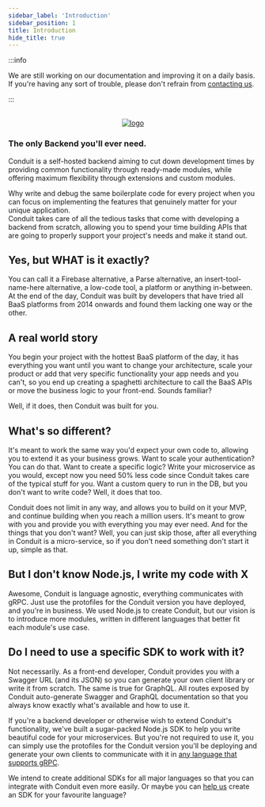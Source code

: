 ```yaml
---
sidebar_label: 'Introduction'
sidebar_position: 1
title: Introduction
hide_title: true
---
```


:::info

We are still working on our documentation and improving it on a daily basis.<br />
If you're having any sort of trouble, please don't refrain from [contacting us](https://discord.com/invite/fBqUQ23M7g).<br />

:::

<p align="center">
    <br />
    <a href="https://getconduit.dev" target="_blank"><img style={{height: "5em"}} src="https://getconduit.dev/conduitLogo.svg" alt="logo"/></a>
    <h3 style={{"margin-top": "0.5rem",}}>The only Backend you'll ever need.</h3>
</p>

Conduit is a self-hosted backend aiming to cut down development times by providing common functionality through
ready-made modules, while offering maximum flexibility through extensions and custom modules.

Why write and debug the same boilerplate code for every project when you can focus
on implementing the features that genuinely matter for your unique application.<br />
Conduit takes care of all the tedious tasks that come with developing a backend from scratch,
allowing you to spend your time building APIs that are going to
properly support your project's needs and make it stand out.

## Yes, but WHAT is it exactly?

You can call it a Firebase alternative, a Parse alternative, an insert-tool-name-here alternative, a low-code tool, a platform or anything in-between. At the end of the day, 
Conduit was built by developers that have tried all BaaS platforms from 2014 onwards and found them lacking one way or the other.

## A real world story

You begin your project with the hottest BaaS platform of the day, it has everything you want until you want to change your architecture, 
scale your product or add that very specific functionality your app needs and you can't, so you end up creating a spaghetti architecture 
to call the BaaS APIs or move the business logic to your front-end. Sounds familiar?

Well, if it does, then Conduit was built for you.

## What's so different?

It's meant to work the same way you'd expect your own code to, allowing you to extend it as your business grows. 
Want to scale your authentication? You can do that. Want to create a specific logic? 
Write your microservice as you would, except now you need 50% less code since Conduit takes care of the typical stuff for you. 
Want a custom query to run in the DB, but you don't want to write code? Well, it does that too.

Conduit does not limit in any way, and allows you to build on it your MVP, and continue building when you reach a million users. 
It's meant to grow with you and provide you with everything you may ever need. And for the things that you don't want? Well, 
you can just skip those, after all everything in Conduit is a micro-service, so if you don't need something don't start it up, simple as that. 

## But I don't know Node.js, I write my code with X

Awesome, Conduit is language agnostic, everything communicates with gRPC. Just use the protofiles for the Conduit version 
you have deployed, and you're in business. We used Node.js to create Conduit, but our vision is to introduce more modules,
written in different languages that better fit each module's use case.

## Do I need to use a specific SDK to work with it?

Not necessarily. As a front-end developer, Conduit provides you with a Swagger URL (and its JSON) so you can generate
your own client library or write it from scratch. The same is true for GraphQL. All routes exposed by Conduit auto-generate
Swagger and GraphQL documentation so that you always know exactly what's available and how to use it.

If you're a backend developer or otherwise wish to extend Conduit's functionality,
we've built a sugar-packed Node.js SDK to help you write beautiful code for your microservices.
But you're not required to use it, you can simply use the protofiles for the Conduit version you'll be deploying
and generate your own clients to communicate with it in [any language that supports gRPC](https://grpc.io/docs/languages/).

We intend to create additional SDKs for all major languages so that you can integrate with Conduit even more easily.
Or maybe you can [help us](https://github.com/ConduitPlatform/Conduit/blob/main/.github/CONTRIBUTING.md)
create an SDK for your favourite language?
